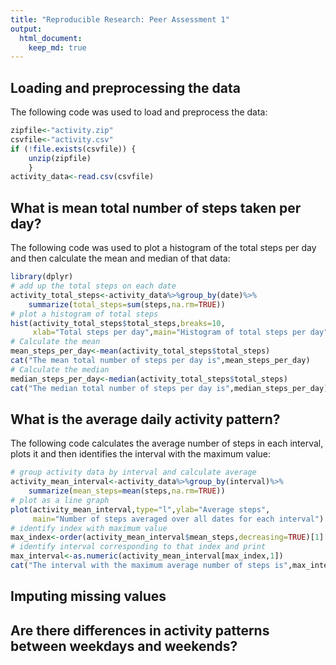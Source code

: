 ```yaml
---
title: "Reproducible Research: Peer Assessment 1"
output: 
  html_document:
    keep_md: true
---
```



## Loading and preprocessing the data

The following code was used to load and preprocess the data:

```r
zipfile<-"activity.zip"
csvfile<-"activity.csv"
if (!file.exists(csvfile)) {
    unzip(zipfile)    
    }
activity_data<-read.csv(csvfile)
```

## What is mean total number of steps taken per day?

The following code was used to plot a histogram of the total
steps per day and then calculate the mean and median of that data:

```r
library(dplyr)
# add up the total steps on each date
activity_total_steps<-activity_data%>%group_by(date)%>%
    summarize(total_steps=sum(steps,na.rm=TRUE))
# plot a histogram of total steps
hist(activity_total_steps$total_steps,breaks=10,
     xlab="Total steps per day",main="Histogram of total steps per day")
# Calculate the mean
mean_steps_per_day<-mean(activity_total_steps$total_steps)
cat("The mean total number of steps per day is",mean_steps_per_day)
# Calculate the median
median_steps_per_day<-median(activity_total_steps$total_steps)
cat("The median total number of steps per day is",median_steps_per_day)
```

## What is the average daily activity pattern?

The following code calculates the average number of steps in each
interval, plots it and then identifies the interval with the
maximum value:

```r
# group activity data by interval and calculate average
activity_mean_interval<-activity_data%>%group_by(interval)%>%
    summarize(mean_steps=mean(steps,na.rm=TRUE))
# plot as a line graph
plot(activity_mean_interval,type="l",ylab="Average steps",
     main="Number of steps averaged over all dates for each interval")
# identify index with maximum value
max_index<-order(activity_mean_interval$mean_steps,decreasing=TRUE)[1]
# identify interval corresponding to that index and print
max_interval<-as.numeric(activity_mean_interval[max_index,1])
cat("The interval with the maximum average number of steps is",max_interval)
```

## Imputing missing values

## Are there differences in activity patterns between weekdays and weekends?
